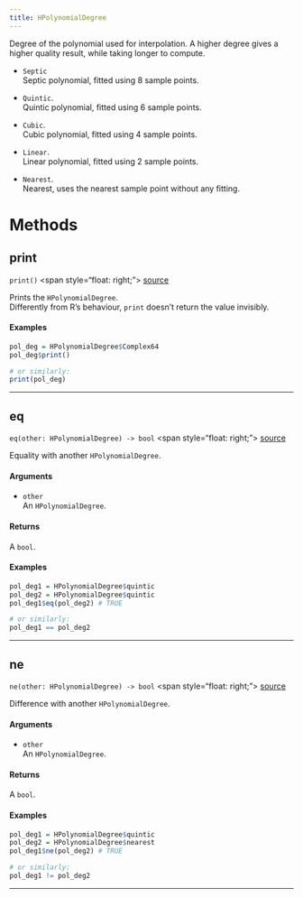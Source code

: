 ```yaml
---
title: HPolynomialDegree
---
```


Degree of the polynomial used for interpolation. A higher degree gives a higher quality result, while taking longer to compute. \

* `Septic` \
Septic polynomial, fitted using 8 sample points. \

* `Quintic`. \
Quintic polynomial, fitted using 6 sample points. \

* `Cubic`. \
Cubic polynomial, fitted using 4 sample points. \

* `Linear`. \
Linear polynomial, fitted using 2 sample points. \

* `Nearest`. \
Nearest, uses the nearest sample point without any fitting. \

# Methods

## print

`print()` \<span style="float: right;"> [source](https://github.com/daniellga/harmonium/tree/master/r-harmonium/src/rust/src/hpolynomialdegree.rs#L57) </span> \

Prints the `HPolynomialDegree`. \
Differently from R's behaviour, `print` doesn't return the value invisibly. \

#### Examples

```r
pol_deg = HPolynomialDegree$Complex64
pol_deg$print()

# or similarly:
print(pol_deg)
```

_________

## eq

`eq(other: HPolynomialDegree) -> bool` \<span style="float: right;"> [source](https://github.com/daniellga/harmonium/tree/master/r-harmonium/src/rust/src/hpolynomialdegree.rs#L91) </span> \

Equality with another `HPolynomialDegree`.

#### Arguments

* `other` \
An `HPolynomialDegree`. \

#### Returns

A `bool`.

#### Examples

```r
pol_deg1 = HPolynomialDegree$quintic
pol_deg2 = HPolynomialDegree$quintic
pol_deg1$eq(pol_deg2) # TRUE

# or similarly:
pol_deg1 == pol_deg2
```

_________

## ne

`ne(other: HPolynomialDegree) -> bool` \<span style="float: right;"> [source](https://github.com/daniellga/harmonium/tree/master/r-harmonium/src/rust/src/hpolynomialdegree.rs#L126) </span> \

Difference with another `HPolynomialDegree`.

#### Arguments

* `other` \
An `HPolynomialDegree`. \

#### Returns

A `bool`.

#### Examples

```r
pol_deg1 = HPolynomialDegree$quintic
pol_deg2 = HPolynomialDegree$nearest
pol_deg1$ne(pol_deg2) # TRUE

# or similarly:
pol_deg1 != pol_deg2
```

_________
